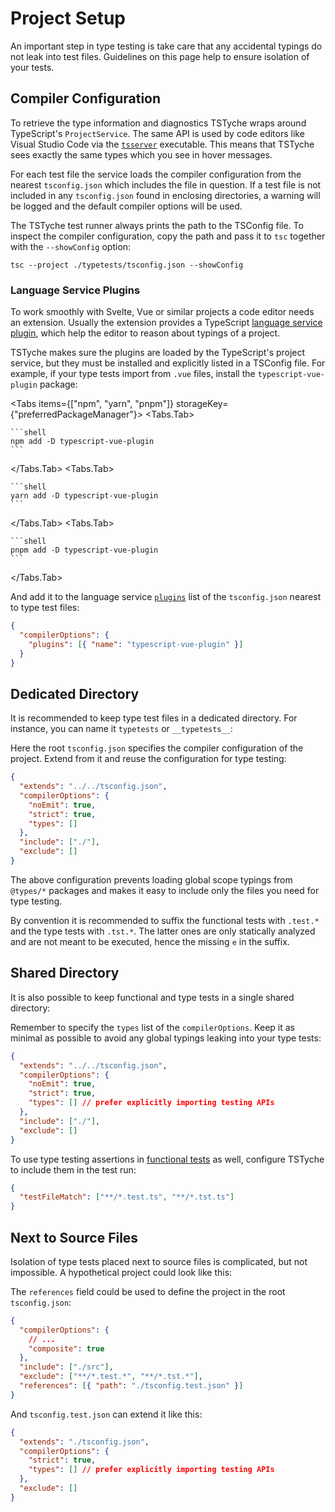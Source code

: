
# Project Setup

An important step in type testing is take care that any accidental typings do not leak into test files. Guidelines on this page help to ensure isolation of your tests.

## Compiler Configuration

To retrieve the type information and diagnostics TSTyche wraps around TypeScript's `ProjectService`. The same API is used by code editors like Visual Studio Code via the [`tsserver`](<https://github.com/microsoft/TypeScript-wiki/blob/main/Standalone-Server-(tsserver).md>) executable. This means that TSTyche sees exactly the same types which you see in hover messages.

For each test file the service loads the compiler configuration from the nearest `tsconfig.json` which includes the file in question. If a test file is not included in any `tsconfig.json` found in enclosing directories, a warning will be logged and the default compiler options will be used.

<Tip>

The TSTyche test runner always prints the path to the TSConfig file. To inspect the compiler configuration, copy the path and pass it to `tsc` together with the `--showConfig` option:

```shell
tsc --project ./typetests/tsconfig.json --showConfig
```

</Tip>

### Language Service Plugins

To work smoothly with Svelte, Vue or similar projects a code editor needs an extension. Usually the extension provides a TypeScript [language service plugin](https://github.com/microsoft/TypeScript/wiki/Writing-a-Language-Service-Plugin), which help the editor to reason about typings of a project.

TSTyche makes sure the plugins are loaded by the TypeScript's project service, but they must be installed and explicitly listed in a TSConfig file. For example, if your type tests import from `.vue` files, install the `typescript-vue-plugin` package:

<Tabs items={["npm", "yarn", "pnpm"]} storageKey={"preferredPackageManager"}>
  <Tabs.Tab>

    ```shell
    npm add -D typescript-vue-plugin
    ```

  </Tabs.Tab>
  <Tabs.Tab>

    ```shell
    yarn add -D typescript-vue-plugin
    ```

  </Tabs.Tab>
  <Tabs.Tab>

    ```shell
    pnpm add -D typescript-vue-plugin
    ```

  </Tabs.Tab>
</Tabs>

And add it to the language service [`plugins`](https://typescriptlang.org/tsconfig#plugins) list of the `tsconfig.json` nearest to type test files:

```json
{
  "compilerOptions": {
    "plugins": [{ "name": "typescript-vue-plugin" }]
  }
}
```

## Dedicated Directory

It is recommended to keep type test files in a dedicated directory. For instance, you can name it `typetests` or `__typetests__`:

<FileTree>
  <FileTree.Folder name="src" defaultOpen>
    <FileTree.Folder name="__typetests__" defaultOpen>
      <FileTree.File name="MethodLikeKeys.tst.ts" />
      <FileTree.File name="tsconfig.json" />
    </FileTree.Folder>
    <FileTree.File name="MethodLikeKeys.ts" />
  </FileTree.Folder>
  <FileTree.File name="package.json" />
  <FileTree.File name="tsconfig.json" />
</FileTree>

Here the root `tsconfig.json` specifies the compiler configuration of the project. Extend from it and reuse the configuration for type testing:

```json filename="./src/__typetests__/tsconfig.json"
{
  "extends": "../../tsconfig.json",
  "compilerOptions": {
    "noEmit": true,
    "strict": true,
    "types": []
  },
  "include": ["./"],
  "exclude": []
}
```

The above configuration prevents loading global scope typings from `@types/*` packages and makes it easy to include only the files you need for type testing.

<Tip>

By convention it is recommended to suffix the functional tests with `.test.*` and the type tests with `.tst.*`. The latter ones are only statically analyzed and are not meant to be executed, hence the missing `e` in the suffix.

</Tip>

## Shared Directory

It is also possible to keep functional and type tests in a single shared directory:

<FileTree>
  <FileTree.Folder name="src" defaultOpen>
    <FileTree.Folder name="__tests__" defaultOpen>
      <FileTree.File name="MethodLikeKeys.tst.ts" />
      <FileTree.File name="secondItem.test.ts" />
      <FileTree.File name="tsconfig.json" />
    </FileTree.Folder>
    <FileTree.File name="MethodLikeKeys.ts" />
    <FileTree.File name="secondItem.ts" />
  </FileTree.Folder>
  <FileTree.File name="package.json" />
  <FileTree.File name="tsconfig.json" />
  <FileTree.File name="tstyche.config.json" />
</FileTree>

Remember to specify the `types` list of the `compilerOptions`. Keep it as minimal as possible to avoid any global typings leaking into your type tests:

```json filename="./src/__tests__/tsconfig.json"
{
  "extends": "../../tsconfig.json",
  "compilerOptions": {
    "noEmit": true,
    "strict": true,
    "types": [] // prefer explicitly importing testing APIs
  },
  "include": ["./"],
  "exclude": []
}
```

To use type testing assertions in [functional tests](./test-runner.mdx#functional-tests) as well, configure TSTyche to include them in the test run:

```json filename="./tstyche.config.json"
{
  "testFileMatch": ["**/*.test.ts", "**/*.tst.ts"]
}
```

## Next to Source Files

Isolation of type tests placed next to source files is complicated, but not impossible. A hypothetical project could look like this:

<FileTree>
  <FileTree.Folder name="src" defaultOpen>
    <FileTree.File name="MethodLikeKeys.ts" />
    <FileTree.File name="MethodLikeKeys.tst.ts" />
    <FileTree.File name="secondItem.ts" />
    <FileTree.File name="secondItem.test.ts" />
  </FileTree.Folder>
  <FileTree.File name="package.json" />
  <FileTree.File name="tsconfig.json" />
  <FileTree.File name="tsconfig.test.json" />
  <FileTree.File name="tstyche.config.json" />
</FileTree>

The `references` field could be used to define the project in the root `tsconfig.json`:

```json filename="./tsconfig.json"
{
  "compilerOptions": {
    // ...
    "composite": true
  },
  "include": ["./src"],
  "exclude": ["**/*.test.*", "**/*.tst.*"],
  "references": [{ "path": "./tsconfig.test.json" }]
}
```

And `tsconfig.test.json` can extend it like this:

```json filename="./tsconfig.test.json"
{
  "extends": "./tsconfig.json",
  "compilerOptions": {
    "strict": true,
    "types": [] // prefer explicitly importing testing APIs
  },
  "exclude": []
}
```
